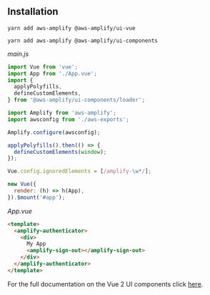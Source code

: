 ## Installation

<BlockSwitcher>
<Block name="Vue 3">

```
yarn add aws-amplify @aws-amplify/ui-vue
```

</Block>
<Block name="Vue 2">

```
yarn add aws-amplify @aws-amplify/ui-components
```

*main.js*

```js
import Vue from 'vue';
import App from './App.vue';
import {
  applyPolyfills,
  defineCustomElements,
} from '@aws-amplify/ui-components/loader';

import Amplify from 'aws-amplify';
import awsconfig from './aws-exports';

Amplify.configure(awsconfig);

applyPolyfills().then(() => {
  defineCustomElements(window);
});

Vue.config.ignoredElements = [/amplify-\w*/];

new Vue({
  render: (h) => h(App),
}).$mount('#app');
```

*App.vue*

```html
<template>
  <amplify-authenticator>
    <div>
      My App
      <amplify-sign-out></amplify-sign-out>
    </div>
  </amplify-authenticator>
</template>
```

For the full documentation on the Vue 2 UI components click [here](https://github.com/aws-amplify/amplify-ui/tree/legacy/legacy/amplify-ui-vue).


</Block>
</BlockSwitcher>


